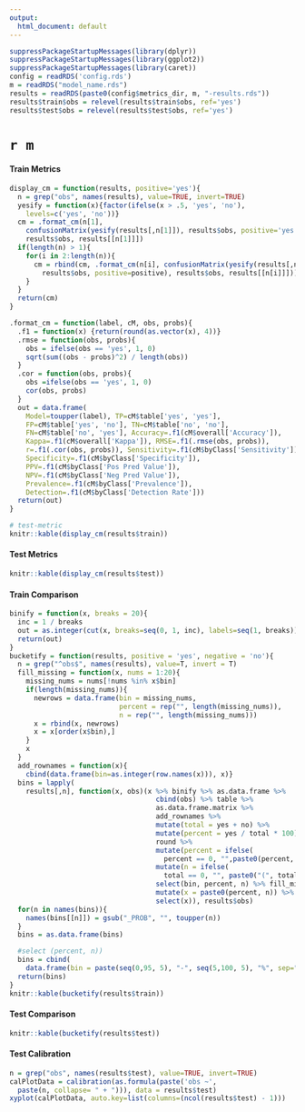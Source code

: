 ```yaml
---
output:
  html_document: default
---
```


```r
suppressPackageStartupMessages(library(dplyr))
suppressPackageStartupMessages(library(ggplot2))
suppressPackageStartupMessages(library(caret))
config = readRDS('config.rds')
m = readRDS("model_name.rds")
results = readRDS(paste0(config$metrics_dir, m, "-results.rds"))
results$train$obs = relevel(results$train$obs, ref='yes')
results$test$obs = relevel(results$test$obs, ref='yes')
```

# `r m`

#### Train Metrics

```r
display_cm = function(results, positive='yes'){
  n = grep("obs", names(results), value=TRUE, invert=TRUE)
  yesify = function(x){factor(ifelse(x > .5, 'yes', 'no'),
    levels=c('yes', 'no'))}
  cm = .format_cm(n[1],
    confusionMatrix(yesify(results[,n[1]]), results$obs, positive='yes'),
    results$obs, results[[n[1]]])
  if(length(n) > 1){
    for(i in 2:length(n)){
      cm = rbind(cm, .format_cm(n[i], confusionMatrix(yesify(results[,n[i]]),
        results$obs, positive=positive), results$obs, results[[n[i]]]))
    }
  }
  return(cm)
}

.format_cm = function(label, cM, obs, probs){
  .f1 = function(x) {return(round(as.vector(x), 4))}
  .rmse = function(obs, probs){
    obs = ifelse(obs == 'yes', 1, 0)
    sqrt(sum((obs - probs)^2) / length(obs))
  }
  .cor = function(obs, probs){
    obs =ifelse(obs == 'yes', 1, 0)
    cor(obs, probs)
  }
  out = data.frame(
    Model=toupper(label), TP=cM$table['yes', 'yes'],
    FP=cM$table['yes', 'no'], TN=cM$table['no', 'no'], 
    FN=cM$table['no', 'yes'], Accuracy=.f1(cM$overall['Accuracy']),
    Kappa=.f1(cM$overall['Kappa']), RMSE=.f1(.rmse(obs, probs)),
    r=.f1(.cor(obs, probs)), Sensitivity=.f1(cM$byClass['Sensitivity']),
    Specificity=.f1(cM$byClass['Specificity']), 
    PPV=.f1(cM$byClass['Pos Pred Value']),
    NPV=.f1(cM$byClass['Neg Pred Value']),
    Prevalence=.f1(cM$byClass['Prevalence']),
    Detection=.f1(cM$byClass['Detection Rate']))
  return(out)
}

# test-metric
knitr::kable(display_cm(results$train))
```

#### Test Metrics

```r
knitr::kable(display_cm(results$test))
```

#### Train Comparison

```r
binify = function(x, breaks = 20){
  inc = 1 / breaks
  out = as.integer(cut(x, breaks=seq(0, 1, inc), labels=seq(1, breaks)))
  return(out)
}
bucketify = function(results, positive = 'yes', negative = 'no'){
  n = grep("^obs$", names(results), value=T, invert = T)
  fill_missing = function(x, nums = 1:20){
    missing_nums = nums[!nums %in% x$bin]
    if(length(missing_nums)){
      newrows = data.frame(bin = missing_nums,
                           percent = rep("", length(missing_nums)),
                           n = rep("", length(missing_nums)))
      x = rbind(x, newrows)
      x = x[order(x$bin),]
    }
    x
  }
  add_rownames = function(x){
    cbind(data.frame(bin=as.integer(row.names(x))), x)}
  bins = lapply(
    results[,n], function(x, obs)(x %>% binify %>% as.data.frame %>%
                                    cbind(obs) %>% table %>% 
                                    as.data.frame.matrix %>%
                                    add_rownames %>% 
                                    mutate(total = yes + no) %>%
                                    mutate(percent = yes / total * 100) %>%
                                    round %>%
                                    mutate(percent = ifelse(
                                      percent == 0, "",paste0(percent, "% "))) %>%
                                    mutate(n = ifelse(
                                      total == 0, "", paste0("(", total, ")"))) %>%
                                    select(bin, percent, n) %>% fill_missing %>%
                                    mutate(x = paste0(percent, n)) %>%
                                    select(x)), results$obs)
  for(n in names(bins)){
    names(bins[[n]]) = gsub("_PROB", "", toupper(n))
  }
  bins = as.data.frame(bins)

  #select (percent, n))
  bins = cbind(
    data.frame(bin = paste(seq(0,95, 5), "-", seq(5,100, 5), "%", sep="")), bins)
  return(bins)
}
knitr::kable(bucketify(results$train))
```

#### Test Comparison

```r
knitr::kable(bucketify(results$test))
```

#### Test Calibration

```r
n = grep("obs", names(results$test), value=TRUE, invert=TRUE)
calPlotData = calibration(as.formula(paste('obs ~',
  paste(n, collapse= " + "))), data = results$test)
xyplot(calPlotData, auto.key=list(columns=(ncol(results$test) - 1)))
```

